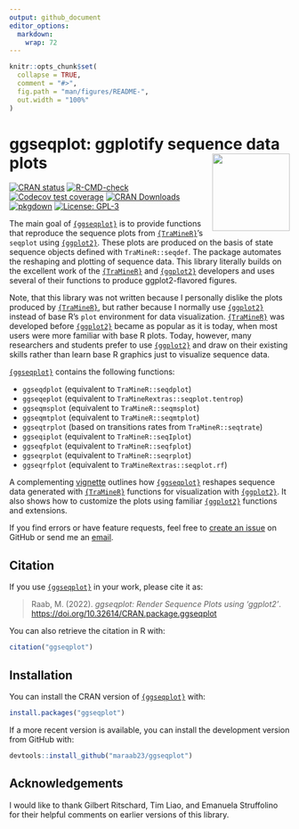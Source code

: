 ```yaml
---
output: github_document
editor_options: 
  markdown: 
    wrap: 72
---
```


<!-- README.md is generated from README.Rmd. Please edit that file -->

```r
knitr::opts_chunk$set(
  collapse = TRUE,
  comment = "#>",
  fig.path = "man/figures/README-",
  out.width = "100%"
)
```

# ggseqplot: ggplotify sequence data plots <img src="man/figures/logo.png" align="right" height="139"/>

<!-- badges: start -->

[![CRAN status](https://www.r-pkg.org/badges/version/ggseqplot)](https://cran.r-project.org/package=ggseqplot)
[![R-CMD-check](https://github.com/maraab23/ggseqplot/workflows/R-CMD-check/badge.svg)](https://github.com/maraab23/ggseqplot/actions)
[![Codecov test coverage](https://codecov.io/gh/maraab23/ggseqplot/graph/badge.svg)](https://app.codecov.io/gh/maraab23/ggseqplot)
[![CRAN Downloads](https://cranlogs.r-pkg.org/badges/grand-total/ggseqplot)](https://cranlogs.r-pkg.org/badges/grand-total/ggseqplot)
[![pkgdown](https://img.shields.io/badge/docs-pkgdown-blue.svg)](https://maraab23.github.io/ggseqplot/)
[![License: GPL-3](https://img.shields.io/badge/license-GPL--3-blue.svg)](https://cran.r-project.org/web/licenses/GPL-3)
<!-- badges: end -->

The main goal of [`{ggseqplot}`](https://maraab23.github.io/ggseqplot/) is to 
provide functions that reproduce the sequence plots from
[`{TraMineR}`](http://traminer.unige.ch){target="\_blank"}'s `seqplot`
using [`{ggplot2}`](https://ggplot2.tidyverse.org/){target="\_blank"}.
These plots are produced on the basis of state sequence objects defined with
`TraMineR::seqdef`. The package automates the reshaping and plotting of
sequence data. This library literally builds on the excellent work of the
[`{TraMineR}`](http://traminer.unige.ch){target="\_blank"} and
[`{ggplot2}`](https://ggplot2.tidyverse.org/){target="\_blank"}
developers and uses several of their functions to produce
ggplot2-flavored figures.

Note, that this library was not written because I personally dislike the
plots produced by
[`{TraMineR}`](http://traminer.unige.ch){target="\_blank"}, but rather
because I normally use
[`{ggplot2}`](https://ggplot2.tidyverse.org/){target="\_blank"} instead of
base R's `plot` environment for data visualization.
[`{TraMineR}`](http://traminer.unige.ch){target="\_blank"} was developed before
[`{ggplot2}`](https://ggplot2.tidyverse.org/){target="\_blank"} became as popular
as it is today, when most users were more familiar with base R plots. 
Today, however, many researchers and students prefer to use 
[`{ggplot2}`](https://ggplot2.tidyverse.org/){target="\_blank"} and
draw on their existing skills rather than learn base R graphics just to
visualize sequence data.


[`{ggseqplot}`](https://maraab23.github.io/ggseqplot/) contains the 
following functions:


-   `ggseqdplot` (equivalent to `TraMineR::seqdplot`)
-   `ggseqeplot` (equivalent to `TraMineRextras::seqplot.tentrop`)
-   `ggseqmsplot` (equivalent to `TraMineR::seqmsplot`)
-   `ggseqmtplot` (equivalent to `TraMineR::seqmtplot`)
-   `ggseqtrplot` (based on transitions rates from `TraMineR::seqtrate`)
-   `ggseqiplot` (equivalent to `TraMineR::seqIplot`)
-   `ggseqfplot` (equivalent to `TraMineR::seqfplot`)
-   `ggseqrplot` (equivalent to `TraMineR::seqrplot`)
-   `ggseqrfplot` (equivalent to `TraMineRextras::seqplot.rf`)


A complementing [vignette](https://maraab23.github.io/ggseqplot/articles/ggseqplot.html) outlines how [`{ggseqplot}`](https://maraab23.github.io/ggseqplot/) reshapes sequence data
generated with [`{TraMineR}`](http://traminer.unige.ch){target="\_blank"} functions for
visualization with [`{ggplot2}`](https://ggplot2.tidyverse.org/){target="\_blank"}. 
It also shows how to customize the plots using familiar
[`{ggplot2}`](https://ggplot2.tidyverse.org/){target="\_blank"}
functions and extensions.

If you find errors or have feature requests, feel free to [create an
issue](https://github.com/maraab23/ggseqplot/issues/new) on GitHub or
send me an
[email](mailto:marcel.raab@ifb.uni-bamberg.de?subject=ggseqplot%3A%20feature%20request).



## Citation

If you use [`{ggseqplot}`](https://cran.r-project.org/package=ggseqplot) in your work, please cite it as:

> Raab, M. (2022). *ggseqplot: Render Sequence Plots using 'ggplot2'*.
> [https://doi.org/10.32614/CRAN.package.ggseqplot](https://doi.org/10.32614/CRAN.package.ggseqplot)

You can also retrieve the citation in R with:

```r
citation("ggseqplot")
```


## Installation

You can install the CRAN version of [`{ggseqplot}`](https://maraab23.github.io/ggseqplot/) with:

``` r
install.packages("ggseqplot")
```

If a more recent version is available, you can install the development version from GitHub with:

``` r
devtools::install_github("maraab23/ggseqplot")
```


## Acknowledgements

I would like to thank Gilbert Ritschard, Tim Liao, and Emanuela Struffolino for 
their helpful comments on earlier versions of this library. 

